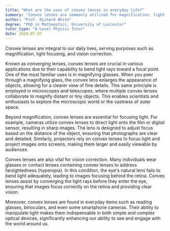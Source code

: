 ```yaml
---
title: "What are the uses of convex lenses in everyday life?"
summary: "Convex lenses are commonly utilized for magnification, light focusing, and vision correction in daily life."
author: "Prof. Richard White"
degree: "PhD in Mathematics, University of Leicester"
tutor_type: "A-Level Physics Tutor"
date: 2024-07-07
---
```


Convex lenses are integral to our daily lives, serving purposes such as magnification, light focusing, and vision correction.

Known as converging lenses, convex lenses are crucial in various applications due to their capability to bend light rays toward a focal point. One of the most familiar uses is in magnifying glasses. When you peer through a magnifying glass, the convex lens enlarges the appearance of objects, allowing for a clearer view of fine details. This same principle is employed in microscopes and telescopes, where multiple convex lenses collaborate to magnify distant or tiny objects. This enables scientists and enthusiasts to explore the microscopic world or the vastness of outer space.

Beyond magnification, convex lenses are essential for focusing light. For example, cameras utilize convex lenses to direct light onto the film or digital sensor, resulting in sharp images. The lens is designed to adjust focus based on the distance of the object, ensuring that photographs are clear and detailed. Similarly, projectors rely on convex lenses to focus light and project images onto screens, making them larger and easily viewable by audiences.

Convex lenses are also vital for vision correction. Many individuals wear glasses or contact lenses containing convex lenses to address farsightedness (hyperopia). In this condition, the eye's natural lens fails to bend light adequately, leading to images focusing behind the retina. Convex lenses assist by converging the light rays before they enter the eye, ensuring that images focus correctly on the retina and providing clear vision.

Moreover, convex lenses are found in everyday items such as reading glasses, binoculars, and even some smartphone cameras. Their ability to manipulate light makes them indispensable in both simple and complex optical devices, significantly enhancing our ability to see and engage with the world around us.
    